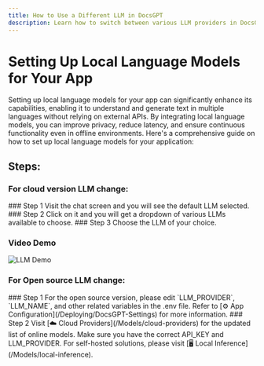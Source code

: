 ```yaml
---
title: How to Use a Different LLM in DocsGPT
description: Learn how to switch between various LLM providers in DocsGPT, including cloud-based and self-hosted options.
---
```



# Setting Up Local Language Models for Your App

Setting up local language models for your app can significantly enhance its capabilities, enabling it to understand and generate text in multiple languages without relying on external APIs. By integrating local language models, you can improve privacy, reduce latency, and ensure continuous functionality even in offline environments. Here's a comprehensive guide on how to set up local language models for your application:

## Steps:
### For cloud version LLM change:
<Steps>
### Step 1
Visit the chat screen and you will see the default LLM selected.
### Step 2
Click on it and you will get a dropdown of various LLMs available to choose.
### Step 3
Choose the LLM of your choice.
</Steps>

### Video Demo
<Image src="/llms.gif" alt="LLM Demo" width={800} height={500} />

### For Open source LLM change:
<Steps>
### Step 1
For the open source version, please edit `LLM_PROVIDER`, `LLM_NAME`, and other related variables in the .env file. Refer to [⚙️ App Configuration](/Deploying/DocsGPT-Settings) for more information.
### Step 2
Visit [☁️ Cloud Providers](/Models/cloud-providers) for the updated list of online models. Make sure you have the correct API_KEY and LLM_PROVIDER.
For self-hosted solutions, please visit [🖥️ Local Inference](/Models/local-inference).
</Steps>
